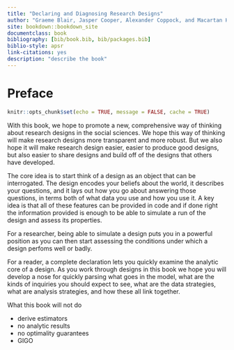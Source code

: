```yaml
--- 
title: "Declaring and Diagnosing Research Designs"
author: "Graeme Blair, Jasper Cooper, Alexander Coppock, and Macartan Humphreys"
site: bookdown::bookdown_site
documentclass: book
bibliography: [bib/book.bib, bib/packages.bib]
biblio-style: apsr
link-citations: yes
description: "describe the book"
---
```


# Preface 

```r
knitr::opts_chunk$set(echo = TRUE, message = FALSE, cache = TRUE)
```

With this book, we hope to promote a new, comprehensive way of thinking about research designs in the social sciences. We hope this way of thinking will make research designs more transparent and more robust. But we also hope it will make research design easier, easier to produce good designs, but also easier to share designs and build off of the designs that others have developed.

The core idea is to start think of a design as an object that can be interrogated. The design encodes your beliefs about the world, it describes your questions, and it lays out  how you go about answering those questions, in terms both of what data you use and how you use it. A key idea is that all of these features can be provided in code and if done right the information provided is enough to be able to simulate a run of the design and assess its properties. 

For a researcher, being able to simulate a design puts you in a powerful position as you can then start assessing the conditions under which a design perfoms well or badly.

For a reader, a complete declaration lets you quickly examine the analytic core of a design. As you work through designs in this book we hope you will develop a nose for quickly parsing what goes in the model, what are the kinds of inquiries you should expect to see, what are the data strategies, what are analysis strategies, and how these all link together.

What this book will not do 

  - derive estimators
  - no analytic results
  - no optimality guarantees
  - GIGO

